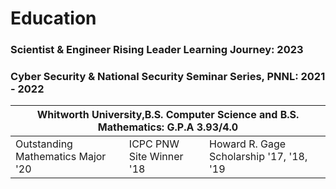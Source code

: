 # Education

::: {.content-visible unless-profile="onepager"}

### Scientist & Engineer Rising Leader Learning Journey: 2023
### Cyber Security & National Security Seminar Series, PNNL: 2021 - 2022

:::

```{=html}
<table>
    <thead>
        <tr>
            <th colspan="3"> <b> Whitworth University,B.S. Computer Science and B.S. Mathematics: G.P.A 3.93/4.0 </b> </th>
        </tr>
    </thead>
    <tbody>
      <tr>
        <td> Outstanding Mathematics Major '20 </td>
        <td> ICPC PNW Site Winner '18 </td>
        <td> Howard R. Gage Scholarship '17, '18, '19 </td>
      </tr>
    </tbody>
</table>
```
